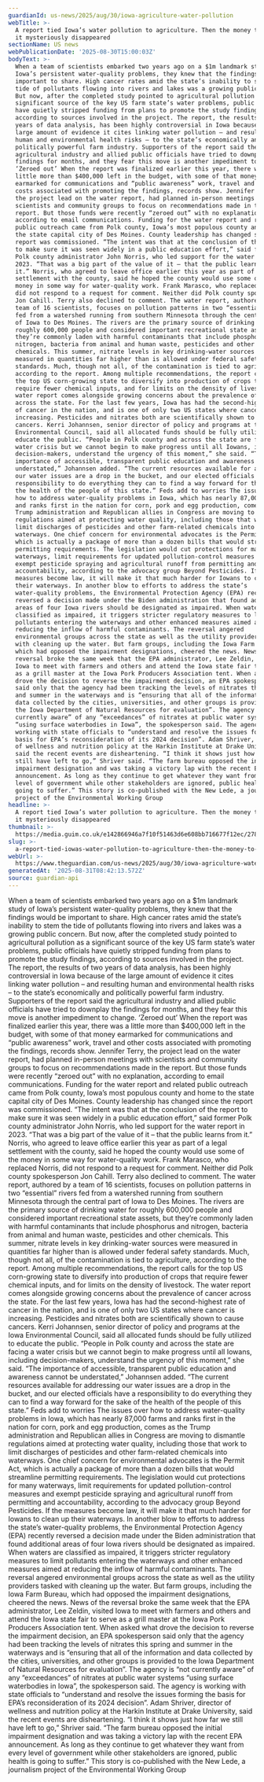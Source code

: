 ```yaml
---
guardianId: us-news/2025/aug/30/iowa-agriculture-water-pollution
webTitle: >-
  A report tied Iowa’s water pollution to agriculture. Then the money to promote
  it mysteriously disappeared
sectionName: US news
webPublicationDate: '2025-08-30T15:00:03Z'
bodyText: >-
  When a team of scientists embarked two years ago on a $1m landmark study of
  Iowa’s persistent water-quality problems, they knew that the findings would be
  important to share. High cancer rates amid the state’s inability to stem the
  tide of pollutants flowing into rivers and lakes was a growing public concern.
  But now, after the completed study pointed to agricultural pollution as a
  significant source of the key US farm state’s water problems, public officials
  have quietly stripped funding from plans to promote the study findings,
  according to sources involved in the project. The report, the results of two
  years of data analysis, has been highly controversial in Iowa because of the
  large amount of evidence it cites linking water pollution – and resulting
  human and environmental health risks – to the state’s economically and
  politically powerful farm industry. Supporters of the report said the
  agricultural industry and allied public officials have tried to downplay the
  findings for months, and they fear this move is another impediment to change.
  ‘Zeroed out’ When the report was finalized earlier this year, there was a
  little more than $400,000 left in the budget, with some of that money
  earmarked for communications and “public awareness” work, travel and other
  costs associated with promoting the findings, records show. Jennifer Terry,
  the project lead on the water report, had planned in-person meetings with
  scientists and community groups to focus on recommendations made in the
  report. But those funds were recently “zeroed out” with no explanation,
  according to email communications. Funding for the water report and related
  public outreach came from Polk county, Iowa’s most populous county and home to
  the state capital city of Des Moines. County leadership has changed since the
  report was commissioned. “The intent was that at the conclusion of the report
  to make sure it was seen widely in a public education effort,” said former
  Polk county administrator John Norris, who led support for the water report in
  2023. “That was a big part of the value of it – that the public learns from
  it.” Norris, who agreed to leave office earlier this year as part of a legal
  settlement with the county, said he hoped the county would use some of the
  money in some way for water-quality work. Frank Marasco, who replaced Norris,
  did not respond to a request for comment. Neither did Polk county spokesperson
  Jon Cahill. Terry also declined to comment. The water report, authored by a
  team of 16 scientists, focuses on pollution patterns in two “essential” rivers
  fed from a watershed running from southern Minnesota through the central part
  of Iowa to Des Moines. The rivers are the primary source of drinking water for
  roughly 600,000 people and considered important recreational state assets, but
  they’re commonly laden with harmful contaminants that include phosphorus and
  nitrogen, bacteria from animal and human waste, pesticides and other
  chemicals. This summer, nitrate levels in key drinking-water sources were
  measured in quantities far higher than is allowed under federal safety
  standards. Much, though not all, of the contamination is tied to agriculture,
  according to the report. Among multiple recommendations, the report calls for
  the top US corn-growing state to diversify into production of crops that
  require fewer chemical inputs, and for limits on the density of livestock. The
  water report comes alongside growing concerns about the prevalence of cancer
  across the state. For the last few years, Iowa has had the second-highest rate
  of cancer in the nation, and is one of only two US states where cancer is
  increasing. Pesticides and nitrates both are scientifically shown to cause
  cancers. Kerri Johannsen, senior director of policy and programs at the Iowa
  Environmental Council, said all allocated funds should be fully utilized to
  educate the public. “People in Polk county and across the state are facing a
  water crisis but we cannot begin to make progress until all Iowans, including
  decision-makers, understand the urgency of this moment,” she said. “The
  importance of accessible, transparent public education and awareness cannot be
  understated,” Johannsen added. “The current resources available for addressing
  our water issues are a drop in the bucket, and our elected officials have a
  responsibility to do everything they can to find a way forward for the sake of
  the health of the people of this state.” Feds add to worries The issues over
  how to address water-quality problems in Iowa, which has nearly 87,000 farms
  and ranks first in the nation for corn, pork and egg production, comes as the
  Trump administration and Republican allies in Congress are moving to dismantle
  regulations aimed at protecting water quality, including those that work to
  limit discharges of pesticides and other farm-related chemicals into
  waterways. One chief concern for environmental advocates is the Permit Act,
  which is actually a package of more than a dozen bills that would streamline
  permitting requirements. The legislation would cut protections for many
  waterways, limit requirements for updated pollution-control measures and
  exempt pesticide spraying and agricultural runoff from permitting and
  accountability, according to the advocacy group Beyond Pesticides. If the
  measures become law, it will make it that much harder for Iowans to clean up
  their waterways. In another blow to efforts to address the state’s
  water-quality problems, the Environmental Protection Agency (EPA) recently
  reversed a decision made under the Biden administration that found additional
  areas of four Iowa rivers should be designated as impaired. When waters are
  classified as impaired, it triggers stricter regulatory measures to limit
  pollutants entering the waterways and other enhanced measures aimed at
  reducing the inflow of harmful contaminants. The reversal angered
  environmental groups across the state as well as the utility providers tasked
  with cleaning up the water. But farm groups, including the Iowa Farm Bureau,
  which had opposed the impairment designations, cheered the news. News of the
  reversal broke the same week that the EPA administrator, Lee Zeldin, visited
  Iowa to meet with farmers and others and attend the Iowa state fair to serve
  as a grill master at the Iowa Pork Producers Association tent. When asked what
  drove the decision to reverse the impairment decision, an EPA spokesperson
  said only that the agency had been tracking the levels of nitrates this spring
  and summer in the waterways and is “ensuring that all of the information and
  data collected by the cities, universities, and other groups is provided to
  the Iowa Department of Natural Resources for evaluation”. The agency is “not
  currently aware” of any “exceedances” of nitrates at public water systems
  “using surface waterbodies in Iowa”, the spokesperson said. The agency is
  working with state officials to “understand and resolve the issues forming the
  basis for EPA’s reconsideration of its 2024 decision”. Adam Shriver, director
  of wellness and nutrition policy at the Harkin Institute at Drake University,
  said the recent events are disheartening. “I think it shows just how far we
  still have left to go,” Shriver said. “The farm bureau opposed the initial
  impairment designation and was taking a victory lap with the recent EPA
  announcement. As long as they continue to get whatever they want from every
  level of government while other stakeholders are ignored, public health is
  going to suffer.” This story is co-published with the New Lede, a journalism
  project of the Environmental Working Group
headline: >-
  A report tied Iowa’s water pollution to agriculture. Then the money to promote
  it mysteriously disappeared
thumbnail: >-
  https://media.guim.co.uk/e142866946a7f10f51463d6e608bb716677f12ec/278_0_2744_2196/500.jpg
slug: >-
  a-report-tied-iowas-water-pollution-to-agriculture-then-the-money-to-promote-it-mysteriously-disappeared
webUrl: >-
  https://www.theguardian.com/us-news/2025/aug/30/iowa-agriculture-water-pollution
generatedAt: '2025-08-31T08:42:13.572Z'
source: guardian-api
---
```

When a team of scientists embarked two years ago on a $1m landmark study of Iowa’s persistent water-quality problems, they knew that the findings would be important to share. High cancer rates amid the state’s inability to stem the tide of pollutants flowing into rivers and lakes was a growing public concern. But now, after the completed study pointed to agricultural pollution as a significant source of the key US farm state’s water problems, public officials have quietly stripped funding from plans to promote the study findings, according to sources involved in the project. The report, the results of two years of data analysis, has been highly controversial in Iowa because of the large amount of evidence it cites linking water pollution – and resulting human and environmental health risks – to the state’s economically and politically powerful farm industry. Supporters of the report said the agricultural industry and allied public officials have tried to downplay the findings for months, and they fear this move is another impediment to change. ‘Zeroed out’ When the report was finalized earlier this year, there was a little more than $400,000 left in the budget, with some of that money earmarked for communications and “public awareness” work, travel and other costs associated with promoting the findings, records show. Jennifer Terry, the project lead on the water report, had planned in-person meetings with scientists and community groups to focus on recommendations made in the report. But those funds were recently “zeroed out” with no explanation, according to email communications. Funding for the water report and related public outreach came from Polk county, Iowa’s most populous county and home to the state capital city of Des Moines. County leadership has changed since the report was commissioned. “The intent was that at the conclusion of the report to make sure it was seen widely in a public education effort,” said former Polk county administrator John Norris, who led support for the water report in 2023. “That was a big part of the value of it – that the public learns from it.” Norris, who agreed to leave office earlier this year as part of a legal settlement with the county, said he hoped the county would use some of the money in some way for water-quality work. Frank Marasco, who replaced Norris, did not respond to a request for comment. Neither did Polk county spokesperson Jon Cahill. Terry also declined to comment. The water report, authored by a team of 16 scientists, focuses on pollution patterns in two “essential” rivers fed from a watershed running from southern Minnesota through the central part of Iowa to Des Moines. The rivers are the primary source of drinking water for roughly 600,000 people and considered important recreational state assets, but they’re commonly laden with harmful contaminants that include phosphorus and nitrogen, bacteria from animal and human waste, pesticides and other chemicals. This summer, nitrate levels in key drinking-water sources were measured in quantities far higher than is allowed under federal safety standards. Much, though not all, of the contamination is tied to agriculture, according to the report. Among multiple recommendations, the report calls for the top US corn-growing state to diversify into production of crops that require fewer chemical inputs, and for limits on the density of livestock. The water report comes alongside growing concerns about the prevalence of cancer across the state. For the last few years, Iowa has had the second-highest rate of cancer in the nation, and is one of only two US states where cancer is increasing. Pesticides and nitrates both are scientifically shown to cause cancers. Kerri Johannsen, senior director of policy and programs at the Iowa Environmental Council, said all allocated funds should be fully utilized to educate the public. “People in Polk county and across the state are facing a water crisis but we cannot begin to make progress until all Iowans, including decision-makers, understand the urgency of this moment,” she said. “The importance of accessible, transparent public education and awareness cannot be understated,” Johannsen added. “The current resources available for addressing our water issues are a drop in the bucket, and our elected officials have a responsibility to do everything they can to find a way forward for the sake of the health of the people of this state.” Feds add to worries The issues over how to address water-quality problems in Iowa, which has nearly 87,000 farms and ranks first in the nation for corn, pork and egg production, comes as the Trump administration and Republican allies in Congress are moving to dismantle regulations aimed at protecting water quality, including those that work to limit discharges of pesticides and other farm-related chemicals into waterways. One chief concern for environmental advocates is the Permit Act, which is actually a package of more than a dozen bills that would streamline permitting requirements. The legislation would cut protections for many waterways, limit requirements for updated pollution-control measures and exempt pesticide spraying and agricultural runoff from permitting and accountability, according to the advocacy group Beyond Pesticides. If the measures become law, it will make it that much harder for Iowans to clean up their waterways. In another blow to efforts to address the state’s water-quality problems, the Environmental Protection Agency (EPA) recently reversed a decision made under the Biden administration that found additional areas of four Iowa rivers should be designated as impaired. When waters are classified as impaired, it triggers stricter regulatory measures to limit pollutants entering the waterways and other enhanced measures aimed at reducing the inflow of harmful contaminants. The reversal angered environmental groups across the state as well as the utility providers tasked with cleaning up the water. But farm groups, including the Iowa Farm Bureau, which had opposed the impairment designations, cheered the news. News of the reversal broke the same week that the EPA administrator, Lee Zeldin, visited Iowa to meet with farmers and others and attend the Iowa state fair to serve as a grill master at the Iowa Pork Producers Association tent. When asked what drove the decision to reverse the impairment decision, an EPA spokesperson said only that the agency had been tracking the levels of nitrates this spring and summer in the waterways and is “ensuring that all of the information and data collected by the cities, universities, and other groups is provided to the Iowa Department of Natural Resources for evaluation”. The agency is “not currently aware” of any “exceedances” of nitrates at public water systems “using surface waterbodies in Iowa”, the spokesperson said. The agency is working with state officials to “understand and resolve the issues forming the basis for EPA’s reconsideration of its 2024 decision”. Adam Shriver, director of wellness and nutrition policy at the Harkin Institute at Drake University, said the recent events are disheartening. “I think it shows just how far we still have left to go,” Shriver said. “The farm bureau opposed the initial impairment designation and was taking a victory lap with the recent EPA announcement. As long as they continue to get whatever they want from every level of government while other stakeholders are ignored, public health is going to suffer.” This story is co-published with the New Lede, a journalism project of the Environmental Working Group
